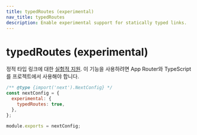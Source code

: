 ```yaml
---
title: typedRoutes (experimental)
nav_title: typedRoutes
description: Enable experimental support for statically typed links.
---
```


# typedRoutes (experimental)

정적 타입 링크에 대한 [실험적 지원](/docs/app/building-your-application/configuring/typescript#statically-typed-links). 이 기능을 사용하려면 App Router와 TypeScript를 프로젝트에서 사용해야 합니다.

```js filename="next.config.js"
/** @type {import('next').NextConfig} */
const nextConfig = {
  experimental: {
    typedRoutes: true,
  },
};

module.exports = nextConfig;
```
